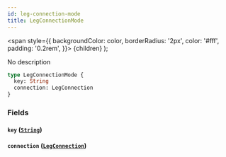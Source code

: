 ```yaml
---
id: leg-connection-mode
title: LegConnectionMode
---
```


<span
style={{
      backgroundColor: color,
      borderRadius: '2px',
      color: '#fff',
      padding: '0.2rem',
    }}>
{children}
</span>
);

No description

```graphql
type LegConnectionMode {
  key: String
  connection: LegConnection
}
```

### Fields

#### `key` ([`String`](/v1/scalars/string))

#### `connection` ([`LegConnection`](/v1/objects/leg-connection))
